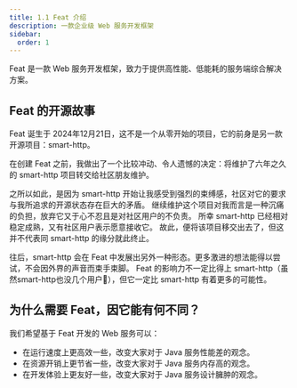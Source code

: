 ```yaml
---
title: 1.1 Feat 介绍
description: 一款企业级 Web 服务开发框架
sidebar:
  order: 1
---
```


Feat 是一款 Web 服务开发框架，致力于提供高性能、低能耗的服务端综合解决方案。

## Feat 的开源故事

Feat 诞生于 2024年12月21日，这不是一个从零开始的项目，它的前身是另一款开源项目：smart-http。

在创建 Feat 之前，我做出了一个比较冲动、令人遗憾的决定：将维护了六年之久的 smart-http 项目转交给社区朋友维护。

之所以如此，是因为 smart-http 开始让我感受到强烈的束缚感，社区对它的要求与我所追求的开源状态存在巨大的矛盾。
继续维护这个项目对我而言是一种沉痛的负担，放弃它又于心不忍且是对社区用户的不负责。
所幸 smart-http 已经相对稳定成熟，又有社区用户表示愿意接收它。
故此，便将该项目移交出去了，但这并不代表同 smart-http 的缘分就此终止。

往后，smart-http 会在 Feat 中发展出另外一种形态。更多激进的想法能得以尝试，不会因外界的声音而束手束脚。
Feat 的影响力不一定比得上 smart-http（虽然smart-http也没几个用户🥵），但它一定比 smart-http 有着更多的可能性。

## 为什么需要 Feat，因它能有何不同？
我们希望基于 Feat 开发的 Web 服务可以：
- 在运行速度上更高效一些，改变大家对于 Java 服务性能差的观念。
- 在资源开销上更节省一些，改变大家对于 Java 服务内存高的观念。
- 在开发体验上更友好一些，改变大家对于 Java 服务设计臃肿的观念。